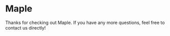 # Maple

Thanks for checking out Maple. If you have any more questions, feel free to contact us directly!
